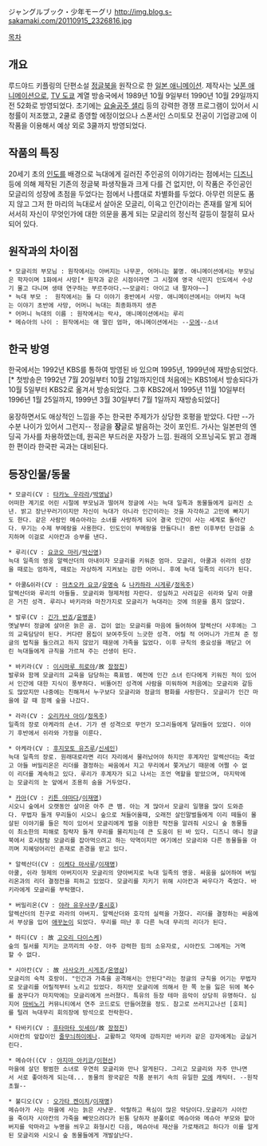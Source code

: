 ジャングルブック・少年モーグリ
http://img.blog.s-sakamaki.com/20110915_2326816.jpg

[[목차]]
== 개요 ==
루드야드 키플링의 단편소설 [[정글북]]을 원작으로 한 [[일본 애니메이션]]. 
제작사는 [[닛폰 애니메이션]]으로, [[TV 도쿄]] 계열 방송국에서 1989년 10월 9일부터 1990년 10월 29일까지 전 52화로 방영되었다. 초기에는 [[요술공주 샐리]] 등의 강력한 경쟁 프로그램이 있어서 시청률이 저조했고, 2쿨로 종영할 에정이었으나 스폰서인 스미토모 전공이 기업광고에 이 작품을 이용해서 예상 외로 3쿨까지 방영되었다.

== 작품의 특징 ==
20세기 초의 [[인도]]를 배경으로 늑대에게 길러진 주인공의 이야기라는 점에서는 [[디즈니]] 등에 의해 제작된 기존의 정글북 파생작들과 크게 다를 건 없지만, 이 작품은 주인공인 모글리의 성장에 초점을 두었다는 점에서 나름대로 차별화를 두었다. 아무런 의문도 품지 않고 그저 한 마리의 늑대로서 살아온 모글리, 이윽고 인간이라는 존재를 알게 되어 서서히 자신이 무엇인가에 대한 의문을 품게 되는 모글리의 정신적 갈등이 절절히 묘사되어 있다.

== 원작과의 차이점 ==
 * 모글리의 부모님 : 원작에서는 아버지는 나무꾼, 어머니는 불명. 애니메이션에서는 부모님은 학자이며 1화에서 사망[* 원작과 같은 시점이라면 그 시절에 영국 식민지 인도에서 수상기 몰고 다니며 생태 연구하는 부르주아다.~~모글리: 아이고 내 팔자야~~]
 * 늑대 부모 :  원작에서는 둘 다 이야기 중반에서 사망. 애니메이션에서는 아버지 늑대는 이야기 초반에 사망, 어머니 늑대는 최종화까지 생존
 * 어머니 늑대의 이름 : 원작에서는 락샤, 애니메이션에서는 루리
 * 메슈아의 나이 : 원작에서는 애 딸린 엄마, 애니메이션에서는 --[[모에]]--소녀

== 한국 방영 ==
한국에서는 1992년 KBS를 통하여 방영된 바 있으며 1995년, 1999년에 재방송되었다.[* 첫방송은 1992년 7월 20일부터 10월 21일까지인데 처음에는 KBS1에서 방송되다가 10월 5일부터 KBS2로 옮겨서 방송되었다. 그후 KBS2에서 1995년 11월 10일부터 1996년 1월 25일까지, 1999년 3월 30일부터 7월 1일까지 재방송되었다] 

{{{#!html
 <iframe width="640" height="360" src="http://www.youtube.com/embed/Y5wPm2DV5hc?feature=player_detailpage" frameborder="0" allowfullscreen></iframe>
}}}

웅장하면서도 애상적인 느낌을 주는 한국판 주제가가 상당한 호평을 받았다. 다만 --가수분 나이가 있어서 그런지-- 정글을 '''장'''글로 발음하는 것이 포인트. 가사는 일본판의 엔딩곡 가사를 차용하였는데, 원곡은 부드러운 자장가 느낌. 원래의 오프닝곡도 밝고 경쾌한 편이라 한국판 곡과는 대비된다.
== 등장인물/동물 ==
 * 모글리(CV : [[타카노 우라라]]/[[박영남]])
 어떠한 계기로 어린 시절에 부모님과 떨어져 정글에 사는 늑대 일족과 동물들에게 길러진 소년. 밝고 장난꾸러기이지만 자신이 늑대가 아니라 인간이라는 것을 자각하고 고민에 빠지기도 한다. 같은 사람인 메슈아라는 소녀를 사랑하게 되어 결국 인간이 사는 세계로 돌아간다. 무기는 수제 부메랑을 사용한다. 인도인이 부메랑을 만들다니! 중반 이후부턴 단검을 소지하며 이걸로 시아칸과 승부를 낸다.

 * 루리(CV : [[요코오 마리]]/[[박신영]])
 늑대 일족의 영웅 알렉산더의 아내이자 모글리를 키워준 엄마. 모글리, 아쿨과 쉬라의 성장을 때로는 엄하게, 때로는 자상하게 지켜보는 강한 어머니. 후에 늑대 일족의 리더가 된다.

 * 아쿨&쉬라(CV : [[마츠오카 요코]]/[[유명숙]] & [[나카하라 시게루]]/[[정옥주]])
 알렉산더와 루리의 아들들. 모글리와 형제처럼 자란다. 성실하고 사려깊은 쉬라와 달리 아쿨은 거친 성격. 루리나 바키라와 마찬가지로 모글리가 늑대라는 것에 의문을 품지 않았다.

 * 발루(CV : [[긴가 반죠]]/[[윤병훈]])
 옛날부터 정글에 살아온 늙은 곰. 겁이 없는 모글리를 마음에 들어하여 알렉산더 사후에는 그의 교육담당이 된다. 커다란 몸집이 보여주듯이 느긋한 성격. 어릴 적 어머니가 가르쳐 준 정글의 법칙을 들으려고 하지 않았기 때문에 가족을 잃었다. 이후 규칙의 중요성을 깨닫고 어린 늑대들에게 규칙을 가르쳐 주는 선생이 된다.

 * 바키라(CV : [[이시마루 히로야]]/故 [[장정진]])
 발루와 함께 모글리의 교육을 담당하는 흑표범. 예전에 인간 소녀 린다에게 키워진 적이 있어서 인간에 대한 지식이 풍부하다. 비뚤어진 성격에 사람을 미워하여 처음에는 모글리와 갈등도 많았지만 나중에는 친해져서 누구보다 모글리와 정글의 평화를 사랑한다. 모글리가 인간 마을에 갈 때 함께 숲을 나갔다.

 * 라라(CV : [[오리카사 아이]]/[[정옥주]])
 일족의 장로 아케라의 손녀. 기가 센 성격으로 무언가 모그리들에게 달려들어 있었다. 이야기 후반에서 쉬라와 가정을 이룬다.

 * 아케라(CV : [[후지모토 유즈루]]/[[신세인]])
 늑대 일족의 장로. 원래대로라면 리더 자리에서 물러났어야 하지만 후계자인 알렉산더는 죽었고 아들 버밀리온은 리더를 결정하는 싸움에서 지고 무리에서 쫓겨났기 때문에 어쩔 수 없이 리더를 계속하고 있다. 루리가 후계자가 되고 나서는 조언 역할을 맡았으며, 마지막에는 모글리의 눈 앞에서 조용히 숨을 거두었다.

 * [[카아]](CV : [[키튼 야마다]]/[[이재명]])
 시오니 숲에서 오랫동안 살아온 아주 큰 뱀. 아는 게 많아서 모글리 일행을 많이 도와준다. 무법자 들개 무리들이 시오니 숲으로 쳐들어올때, 오래전 살인말벌들에게 이리 떼들이 몰살된 이야기를 들은 적이 있어서 모글리에게 벌을 이용한 작전을 알려줘 시오니 숲 동물들이 최소한의 피해로 침략자 들개 무리를 물리치는데 큰 도움이 된 바 있다. 디즈니 애니 정글북에서 호시탐탐 모글리를 잡아먹으려고 하는 악역이지만 여기에선 모글리와 다른 동물들을 아끼며 지혜덩어리인 존재로 존경을 받고 있다.

 * 알렉산더(CV : [[이케다 마사루]]/[[이재명]])
 아쿨, 쉬라 형제의 아버지이자 모글리의 양아버지로 늑대 일족의 영웅. 싸움을 싫어하여 버밀리온과의 리더 결정전을 피하고 있었다. 모글리를 지키기 위해 시아칸과 싸우다가 죽었다. 바키라에게 모글리를 부탁했다.

 * 버밀리온(CV : [[야라 유우사쿠]]/[[홍시호]])
 알렉산더의 친구로 라라의 아버지. 알렉산더와 호각의 실력을 가졌다. 리더를 결정하는 싸움에서 부상을 입어 [[애꾸눈]]이 되었다. 무리를 떠난 후 다른 늑대 무리의 리더가 된다.

 * 하티(CV : 故 [[고오리 다이스케]])
 숲의 질서를 지키는 코끼리의 수장. 아주 강력한 힘의 소유자로, 시아칸도 그에게는 거역할 수 없다.

 * 시아칸(CV : 故 [[사사오카 시게조]]/[[온영삼]])
 모글리의 숙적 호랑이. "인간과 가축을 공격해서는 안된다"라는 정글의 규칙을 어기는 무법자로 모글리를 어릴적부터 노리고 있었다. 하지만 모글리에 의해서 한 쪽 눈을 잃은 뒤에 복수를 꿈꾸다가 마지막에는 모글리에게 쓰러졌다. 특유의 등장 테마 음악이 상당히 유명하다. 심지어 [[마비노기]] 커뮤니티에서 연주 코드로도 만들어졌을 정도. 참고로 쓰러지고나선 [호피]를 털려 늑대무리 회의장에 방석으로 전락한다.

 * 타바키(CV : [[후타마타 잇세이]]/故 [[장정진]])
 시아칸의 앞잡이인 [[줄무늬하이에나]]. 교활하고 약자에 강하지만 바키라 같은 강자에게는 굽실거린다.

 * 메슈아((CV : [[야지마 아키코]]/[[이현선]])
 마을에 살던 평범한 소녀로 우연히 모글리와 만나 알게된다. 그리고 모글리와 자주 만나면서 서로 좋아하게 되는데... 동물의 왕국같은 작품 분위기 속의 유일한 [[모에]] 캐릭터. --원작초월--

 * 불디오(CV : [[오가타 켄이치]]/[[이재명]])
 메슈아가 사는 마을에 사는 늙은 사냥꾼. 악랄하고 욕심이 많은 악당이다.모글리가 시아칸을 죽이자 시아칸의 가죽을 빼앗으려다가 된통 당하자 분풀이로 메슈아와 메슈아 부모와 할아버지를 악마라고 누명을 씌우고 화형시킨 다음, 메슈아네 재산을 가로채려고 하다가 이를 알게된 모글리와 시오니 숲 동물들에게 개발살난다.
